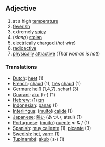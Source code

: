 ==Adjective==
#at a high [[temperature]]
#[[feverish]]
#extremely [[spicy]]
#(''slang'') [[stolen]]
#[[electrical]]ly [[charge]]d (''hot wire'')
#[[radioactive]]
#[[physical]]ly [[attractive]] (''That woman is hot!'')

===Translations===
*[[Dutch]]: [[heet]] (1)
*[[French]]: [[chaud]] (1), [[très]] [[chaud]] (1)
*[[German]]: [[heiß]] (1,4,7), scharf (3)
*[[Guarani]]: [[aku]] (h-) (1)
*[[Hebrew]]: [[חם]] (1)
*[[Indonesian]]: [[panas]] (1)
*[[Interlingua]]: ([[multo]]) [[calide]] (1)
*[[Japanese]]: [[熱い]] (あつい, atsui) (1)
*[[Portuguese]]: ([[muito]]) [[quente]] ''m'' & ''f'' (1)
*[[Spanish]]: [[muy caliente]] (1), [[picante]] (3)
*[[Swedish]]: [[het]], [[varm]] (1)
*[[Tupinambá]]: [[akub]] (s-) (1)